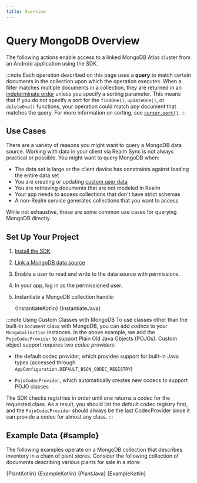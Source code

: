 ```yaml
---
title: Overview
---
```



# Query MongoDB Overview

The following actions enable access to a linked MongoDB Atlas cluster
from an Android application using the SDK.

:::note
Each operation described on this page uses a **query** to
match certain documents in the collection upon which the operation
executes. When a filter matches multiple documents in a collection,
they are returned in an [indeterminate order](https://www.mongodb.com/docs/manual/reference/method/cursor.sort/#return-in-natural-order)
unless you specify a sorting parameter. This means that if you do not specify
a sort for the `findOne()`, `updateOne()`, or `deleteOne()`
functions, your operation could match _any_ document that matches the
query. For more information on sorting, see
[`cursor.sort()`](https://www.mongodb.com/docs/manual/reference/method/cursor.sort/).
:::

## Use Cases

There are a variety of reasons you might want to query a MongoDB data source.
Working with data in your client via Realm Sync is not always practical or
possible. You might want to query MongoDB when:

- The data set is large or the client device has constraints against loading
  the entire data set
- You are creating or updating [custom user data](/sdk/java/app-services/users/custom-user-data)
- You are retrieving documents that are not modeled in Realm
- Your app needs to access collections that don't have strict schemas
- A non-Realm service generates collections that you want to access

While not exhaustive, these are some common use cases for querying MongoDB
directly.

## Set Up Your Project

1. [Install the SDK](/sdk/java/install)
1. [Link a MongoDB data source](https://www.mongodb.com/docs/realm/mongodb/link-a-data-source/)
1. Enable a user to read and write to the data source with permissions.
1. In your app, log in as the permissioned user.
1. Instantiate a MongoDB collection handle:

   <Tabs groupId="java-sdk-languages">
     <TabItem value="kotlin" label="Kotlin">
       <CodeBlock language="kotlin">{InstantiateKotlin}</CodeBlock>
     </TabItem>
     <TabItem value="java" label="Java">
       <CodeBlock language="java">{InstantiateJava}</CodeBlock>
     </TabItem>
   </Tabs>

:::note Using Custom Classes with MongoDB
To use classes other than the built-in `Document` class with
MongoDB, you can add _codecs_ to your `MongoCollection` instances.
In the above example, we add the `PojoCodecProvider` to support
Plain Old Java Objects (POJOs). Custom object support requires two
_codec providers_:

- the default codec provider, which provides support for built-in
  Java types (accessed through `AppConfiguration.DEFAULT_BSON_CODEC_REGISTRY`)

- `PojoCodecProvider`, which automatically creates new codecs to
  support POJO classes

The SDK checks registries in order until one returns a codec for
the requested class. As a result, you should list the default codec
registry first, and the `PojoCodecProvider` should always be the
last CodecProvider since it can provide a codec for almost any
class.
:::

## Example Data {#sample}

The following examples operate on a MongoDB collection that describes
inventory in a chain of plant stores. Consider the following collection
of documents describing various plants for sale in a store:

<Tabs groupId="java-sdk-languages">
  <TabItem value="kotlin" label="Kotlin">
    <CodeBlock title="Plant.kt" language="kotlin">
      {PlantKotlin}
    </CodeBlock>
    <CodeBlock title="Plant.kt" language="kotlin">
      {ExampleKotlin}
    </CodeBlock>
  </TabItem>
  <TabItem value="java" label="Java">
    <CodeBlock title="Plant.java" language="java">
      {PlantJava}
    </CodeBlock>
    <CodeBlock title="Plant.kt" language="kotlin">
      {ExampleKotlin}
    </CodeBlock>
  </TabItem>
</Tabs>
